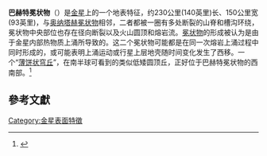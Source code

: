 {{Infobox feature on celestial object
|name        = 巴赫特冕状物
|image       = Bahet and Onatah Coronae PIA00461 scaled down.jpg
|image_size  = 250px
|caption     = 图左是巴赫特冕状物的结构
|type        = 冕状物
|globe       = 金星
|coordinates = {{coord|48.4|N|0.1|E|globe:venus_type:landmark|display=inline,title}}
|diameter    = {{convert|145|km}}
|eponym      = [[巴赫特|巴赫特]]
}}
'''巴赫特冕状物'''（{{lang-en|Ba'het Corona}}）是[[金星|金星]]上的一个地表特征，约230公里(140英里)长、150公里宽(93英里)，与[[奥纳塔赫冕状物|奥纳塔赫冕状物]]相邻，二者都被一圈有多处断裂的山脊和槽沟环绕，冕状物中央部位也存在径向断裂以及火山圆顶和熔岩流。[[冕狀物|冕状物]]的形成被认为是由于金星内部热物质上涌所导致的。这二个冕状物可能都是在同一次熔岩上涌过程中同时形成的，或可能表明上涌运动或行星上层地壳随时间变化发生了西移。一个“[[薄饼状穹丘|薄饼状穹丘]]”，在南半球可看到的类似低矮圆顶丘，正好位于巴赫特冕状物的西南部。<ref>{{Cite web |url=http://photojournal.jpl.nasa.gov/catalog/PIA00461 |title=Catalog Page for PIA00461<!-- Bot generated title --> |access-date=2014-01-21 |archive-date=2019-06-13 |archive-url=https://web.archive.org/web/20190613001615/https://photojournal.jpl.nasa.gov/catalog/PIA00461 |dead-url=no }}</ref>

==參考文獻==
{{reflist}}

[[Category:金星表面特徵|Category:金星表面特徵]]
{{crater-stub}}
